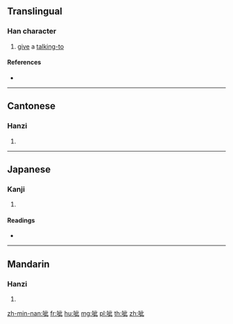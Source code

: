 ==Translingual==

===Han character===
{{Han char|rn=30|rad=口|as=05|sn=8|four=61010|canj=RYMP|ids=⿰口此}}

# [[give]] a [[talking-to]]

====References====
* {{Han ref|kx=0182.110|dkj=03453|dj=0401.120|hdz=10614.070|uh=5472|ud=21618|bh=CE4D|bd=52813}}

----

==Cantonese==

===Hanzi===
{{yue-hanzi|jyut=zi1|y=ji1}}

# {{defn|lang=yue|sort=口05}}

----

==Japanese==

===Kanji===
{{ja-kanji|grade=|rs=口05}}

# {{defn|lang=ja|sort=口05}}

====Readings====
* {{ja-readings|on=[[し]] (shi), [[じ]] (ji), [[い]] (i)|kun=}}

----

==Mandarin==

===Hanzi===
{{cmn-hanzi|pin=[[hōu]] ([[hou1]]), [[hǒu]] ([[hou3]]), [[zī]] ([[zi1]])|wg=hou<sup>1</sup>, hou<sup>3</sup>, tzu<sup>1</sup>}}

# {{defn|lang=cmn|sort=口05}}

[[zh-min-nan:呲]]
[[fr:呲]]
[[hu:呲]]
[[mg:呲]]
[[pl:呲]]
[[th:呲]]
[[zh:呲]]